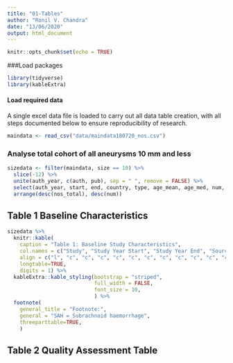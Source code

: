 ```yaml
---
title: "01-Tables"
author: "Ronil V. Chandra"
date: "13/06/2020"
output: html_document
---
```


```r
knitr::opts_chunk$set(echo = TRUE)
```

###Load packages

```r

library(tidyverse)
library(kableExtra)
```

#### Load required data

A single excel data file is loaded to carry out all data table creation, with all steps documented below to ensure reproducibility of research.

```r

maindata <- read_csv("data/maindata180720_nos.csv")
```


### Analyse total cohort of all aneurysms 10 mm and less 

```r

sizedata <- filter(maindata, size == 10) %>%
  slice(-12) %>%
  unite(auth_year, c(auth, pub), sep = " ", remove = FALSE) %>%
  select(auth_year, start, end, country, type, age_mean, age_med, num, num_anr_tot, psah_tot, fu_mean_tot, fu_med_tot, rupt, rupt_psah, nos_total) %>%
  arrange(desc(nos_total), desc(num))

```



## Table 1 Baseline Characteristics 


```r

sizedata %>%
  knitr::kable(
    caption = "Table 1: Baseline Study Characteristics",
    col.names = c("Study", "Study Year Start", "Study Year End", "Source Population", "Study Type", "Mean Age", "Median Age", "Number of Total Patients Observed", "Number of Total Aneurysms Observed", "Number of Total Patients with prior SAH Observed", "Mean Total Follow up (Months)", "Median Total Follow up (Months)", "Number of Patients with rupture", "Number of Patients with prior SAH and rupture", "NOS Quality Score"),
    align = c("l", "c", "c", "c", "c", "c", "c", "c", "c", "c", "c", "c", "c"),
    longtable=TRUE,
    digits = 1) %>%
  kableExtra::kable_styling(bootstrap = "striped", 
                            full_width = FALSE,
                            font_size = 10,
                            ) %>%
  footnote(
    general_title = "Footnote:",
    general = "SAH = Subrachnoid haemorrhage",
    threeparttable=TRUE,
    )


```


## Table 2 Quality Assessment Table


